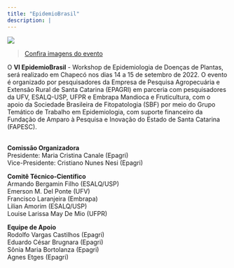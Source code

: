 ```yaml
---
title: "EpidemioBrasil"
description: |
---
```


![](img/worskshop-logo.png)

> [Confira imagens do evento](https://drive.google.com/drive/folders/1MVlZzKBMZGN7WFvuU31ibeUooSiTXSyT)

O **VI EpidemioBrasil** - Workshop de Epidemiologia de Doenças de Plantas, será realizado em Chapecó nos dias 14 a 15 de setembro de 2022. O evento é organizado por pesquisadores da Empresa de Pesquisa Agropecuária e Extensão Rural de Santa Catarina (EPAGRI) em parceria com pesquisadores da UFV, ESALQ-USP, UFPR e Embrapa Mandioca e Fruticultura, com o apoio da Sociedade Brasileira de Fitopatologia (SBF) por meio do Grupo Temático de Trabalho em Epidemiologia, com suporte financeiro da Fundação de Amparo à Pesquisa e Inovação do Estado de Santa Catarina (FAPESC).

\
**Comissão Organizadora**\
Presidente: Maria Cristina Canale (Epagri)\
Vice-Presidente: Cristiano Nunes Nesi (Epagri)

**Comitê Técnico-Científico**\
Armando Bergamin Filho (ESALQ/USP)\
Emerson M. Del Ponte (UFV)\
Francisco Laranjeira (Embrapa)\
Lilian Amorim (ESALQ/USP)\
Louise Larissa May De Mio (UFPR)

**Equipe de Apoio**\
Rodolfo Vargas Castilhos (Epagri)\
Eduardo César Brugnara (Epagri)\
Sônia Maria Bortolanza (Epagri)\
Agnes Etges (Epagri)
